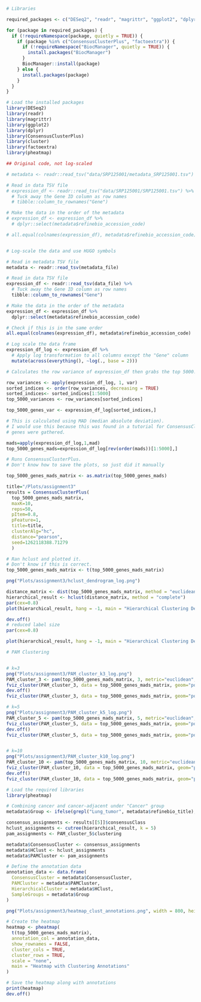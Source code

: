 ```r
# Libraries

required_packages <- c("DESeq2", "readr", "magrittr", "ggplot2", "dplyr", "ConsensusClusterPlus", "cluster", "factoextra", "pheatmap",)

for (package in required_packages) {
  if (!requireNamespace(package, quietly = TRUE)) {
    if (package %in% c("ConsensusClusterPlus", "factoextra")) {
      if (!requireNamespace("BiocManager", quietly = TRUE)) {
        install.packages("BiocManager")
      }
      BiocManager::install(package)
    } else {
      install.packages(package)
    }
  }
}

# Load the installed packages
library(DESeq2)
library(readr)
library(magrittr)
library(ggplot2)
library(dplyr)
library(ConsensusClusterPlus)
library(cluster)
library(factoextra)
library(pheatmap)

```

```r
## Original code, not log-scaled

# metadata <- readr::read_tsv("data/SRP125001/metadata_SRP125001.tsv")

# Read in data TSV file
# expression_df <- readr::read_tsv("data/SRP125001/SRP125001.tsv") %>%
  # Tuck away the Gene ID column as row names
  # tibble::column_to_rownames("Gene")

# Make the data in the order of the metadata
# expression_df <- expression_df %>%
  # dplyr::select(metadata$refinebio_accession_code)

# all.equal(colnames(expression_df), metadata$refinebio_accession_code)



```

```r
# Log-scale the data and use HUGO symbols

# Read in metadata TSV file
metadata <- readr::read_tsv(metadata_file)

# Read in data TSV file
expression_df <- readr::read_tsv(data_file) %>%
  # Tuck away the Gene ID column as row names
  tibble::column_to_rownames("Gene")

# Make the data in the order of the metadata
expression_df <- expression_df %>%
  dplyr::select(metadata$refinebio_accession_code)

# Check if this is in the same order
all.equal(colnames(expression_df), metadata$refinebio_accession_code)

# Log scale the data frame
expression_df_log <- expression_df %>%
  # Apply log transformation to all columns except the "Gene" column
  mutate(across(everything(), ~log(., base = 2)))
```


```r
# Calculates the row variance of expression_df then grabs the top 5000.

row_variances <- apply(expression_df_log, 1, var)
sorted_indices <- order(row_variances, decreasing = TRUE)
sorted_indices<- sorted_indices[1:5000]
top_5000_variances <- row_variances[sorted_indices]

top_5000_genes_var <- expression_df_log[sorted_indices,]

```

```r
# This is calculated using MAD (median absolute deviation).
# I would use this because this was found in a tutorial for ConsensusClusterPlus where the 5,000 most varaible
# genes were gathered.

mads=apply(expression_df_log,1,mad)
top_5000_genes_mads=expression_df_log[rev(order(mads))[1:5000],]


```

```r
# Runs ConsensusClusterPlus. 
# Don't know how to save the plots, so just did it manually

top_5000_genes_mads_matrix <- as.matrix(top_5000_genes_mads)

title="/Plots/assignment3"
results = ConsensusClusterPlus(
  top_5000_genes_mads_matrix, 
  maxK=10,
  reps=50,
  pItem=0.8,
  pFeature=1, 
  title=title,
  clusterAlg="hc",
  distance="pearson",
  seed=1262118388.71279
  )
```


```r
# Ran hclust and plotted it.
# Don't know if this is correct.
top_5000_genes_mads_matrix <- t(top_5000_genes_mads_matrix)

```

```r
png("Plots/assignment3/hclust_dendrogram_log.png")

distance_matrix <- dist(top_5000_genes_mads_matrix, method = "euclidean")
hierarchical_result <- hclust(distance_matrix, method = "complete")
par(cex=0.8)
plot(hierarchical_result, hang = -1, main = "Hierarchical Clustering Dendrogram")

dev.off()
# reduced label size
par(cex=0.8)

plot(hierarchical_result, hang = -1, main = "Hierarchical Clustering Dendrogram")

```

```r
# PAM Clustering


# k=3
png("Plots/assignment3/PAM_cluster_k3_log.png")
PAM_cluster_3 <- pam(top_5000_genes_mads_matrix, 3, metric="euclidean", stand=FALSE)
fviz_cluster(PAM_cluster_3, data = top_5000_genes_mads_matrix, geom="point", main="PAM Clustering for k = 3")
dev.off()
fviz_cluster(PAM_cluster_3, data = top_5000_genes_mads_matrix, geom="point", main="PAM Clustering for k = 3")

# k=5
png("Plots/assignment3/PAM_cluster_k5_log.png")
PAM_cluster_5 <- pam(top_5000_genes_mads_matrix, 5, metric="euclidean", stand=FALSE)
fviz_cluster(PAM_cluster_5, data = top_5000_genes_mads_matrix, geom="point", main="PAM Clustering for k = 5")
dev.off()
fviz_cluster(PAM_cluster_5, data = top_5000_genes_mads_matrix, geom="point", main="PAM Clustering for k = 5")


# k=10
png("Plots/assignment3/PAM_cluster_k10_log.png")
PAM_cluster_10 <- pam(top_5000_genes_mads_matrix, 10, metric="euclidean", stand=FALSE)
fviz_cluster(PAM_cluster_10, data = top_5000_genes_mads_matrix, geom="point", main="PAM Clustering for k = 10")
dev.off()
fviz_cluster(PAM_cluster_10, data = top_5000_genes_mads_matrix, geom="point", main="PAM Clustering for k = 10")


```

```r
# Load the required libraries
library(pheatmap)

# Combining cancer and cancer-adjacent under "Cancer" group
metadata$Group <- ifelse(grepl("Lung_tumor", metadata$refinebio_title), "Cancer", "Non-Cancer")
```

```r
consensus_assignments <- results[[5]]$consensusClass
hclust_assignments <- cutree(hierarchical_result, k = 5)
pam_assignments <- PAM_cluster_5$clustering
```

```r
metadata$ConsensusCluster <- consensus_assignments
metadata$HClust <- hclust_assignments
metadata$PAMCluster <- pam_assignments

```


```r
# Define the annotation data
annotation_data <- data.frame(
  ConsensusCluster = metadata$ConsensusCluster,
  PAMCluster = metadata$PAMCluster,
  HierarchicalCluster = metadata$HClust,
  SampleGroups = metadata$Group
)

png("Plots/assignment3/heatmap_clust_annotations.png", width = 800, height = 800)

# Create the heatmap
heatmap <- pheatmap(
  t(top_5000_genes_mads_matrix),
  annotation_col = annotation_data,
  show_rownames = FALSE,
  cluster_cols = TRUE,
  cluster_rows = TRUE,
  scale = "none",
  main = "Heatmap with Clustering Annotations"
)

# Save the heatmap along with annotations
print(heatmap)
dev.off()
```


